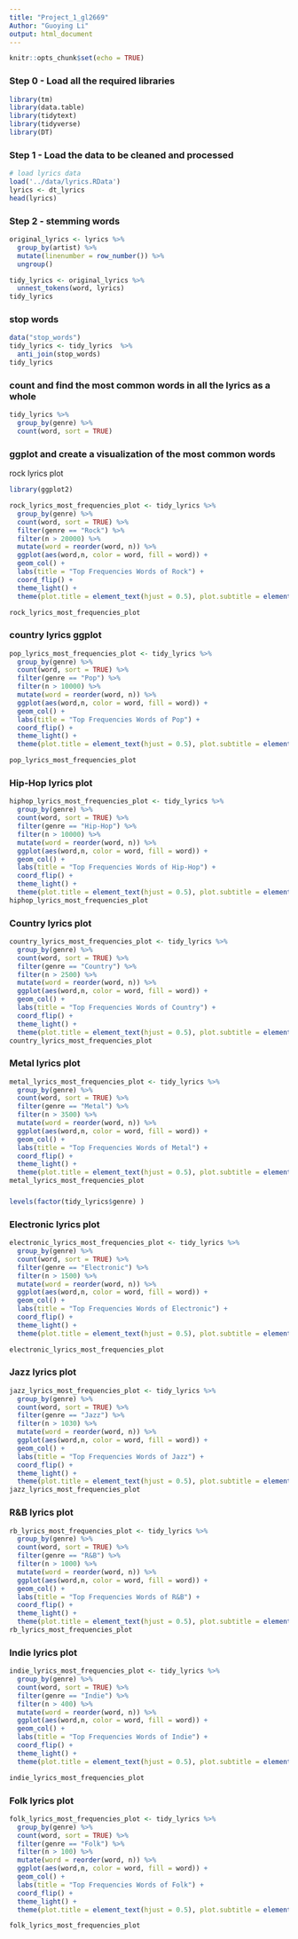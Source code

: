 ```yaml
---
title: "Project_1_gl2669"
Author: "Guoying Li"
output: html_document
---
```


```r
knitr::opts_chunk$set(echo = TRUE)
```

### Step 0 - Load all the required libraries

```r
library(tm)
library(data.table)
library(tidytext)
library(tidyverse)
library(DT)
```

### Step 1 - Load the data to be cleaned and processed

```r
# load lyrics data
load('../data/lyrics.RData') 
lyrics <- dt_lyrics
head(lyrics)
```

### Step 2 - stemming words

```r

original_lyrics <- lyrics %>% 
  group_by(artist) %>%
  mutate(linenumber = row_number()) %>%
  ungroup()

tidy_lyrics <- original_lyrics %>% 
  unnest_tokens(word, lyrics)
tidy_lyrics
```

### stop words
```r
data("stop_words")
tidy_lyrics <- tidy_lyrics  %>%
  anti_join(stop_words)
tidy_lyrics
```

### count and find the most common words in all the lyrics as a whole

```r
tidy_lyrics %>%
  group_by(genre) %>%
  count(word, sort = TRUE)
```

### ggplot and create a visualization of the most common words
rock lyrics plot

```r
library(ggplot2)

rock_lyrics_most_frequencies_plot <- tidy_lyrics %>%
  group_by(genre) %>%
  count(word, sort = TRUE) %>%
  filter(genre == "Rock") %>%
  filter(n > 20000) %>%
  mutate(word = reorder(word, n)) %>%
  ggplot(aes(word,n, color = word, fill = word)) +
  geom_col() +
  labs(title = "Top Frequencies Words of Rock") +
  coord_flip() +
  theme_light() +
  theme(plot.title = element_text(hjust = 0.5), plot.subtitle = element_text(hjust= 0.5))

rock_lyrics_most_frequencies_plot 
```

### country lyrics ggplot

```r
pop_lyrics_most_frequencies_plot <- tidy_lyrics %>%
  group_by(genre) %>%
  count(word, sort = TRUE) %>%
  filter(genre == "Pop") %>%
  filter(n > 10000) %>%
  mutate(word = reorder(word, n)) %>%
  ggplot(aes(word,n, color = word, fill = word)) +
  geom_col() +
  labs(title = "Top Frequencies Words of Pop") +
  coord_flip() +
  theme_light() +
  theme(plot.title = element_text(hjust = 0.5), plot.subtitle = element_text(hjust= 0.5))

pop_lyrics_most_frequencies_plot
```

### Hip-Hop lyrics plot

```r
hiphop_lyrics_most_frequencies_plot <- tidy_lyrics %>%
  group_by(genre) %>%
  count(word, sort = TRUE) %>%
  filter(genre == "Hip-Hop") %>%
  filter(n > 10000) %>%
  mutate(word = reorder(word, n)) %>%
  ggplot(aes(word,n, color = word, fill = word)) +
  geom_col() +
  labs(title = "Top Frequencies Words of Hip-Hop") +
  coord_flip() +
  theme_light() +
  theme(plot.title = element_text(hjust = 0.5), plot.subtitle = element_text(hjust= 0.5))
hiphop_lyrics_most_frequencies_plot
```
### Country lyrics plot
```r
country_lyrics_most_frequencies_plot <- tidy_lyrics %>%
  group_by(genre) %>%
  count(word, sort = TRUE) %>%
  filter(genre == "Country") %>%
  filter(n > 2500) %>%
  mutate(word = reorder(word, n)) %>%
  ggplot(aes(word,n, color = word, fill = word)) +
  geom_col() +
  labs(title = "Top Frequencies Words of Country") +
  coord_flip() +
  theme_light() +
  theme(plot.title = element_text(hjust = 0.5), plot.subtitle = element_text(hjust= 0.5))
country_lyrics_most_frequencies_plot
```

### Metal lyrics plot
```r
metal_lyrics_most_frequencies_plot <- tidy_lyrics %>%
  group_by(genre) %>%
  count(word, sort = TRUE) %>%
  filter(genre == "Metal") %>%
  filter(n > 3500) %>%
  mutate(word = reorder(word, n)) %>%
  ggplot(aes(word,n, color = word, fill = word)) +
  geom_col() +
  labs(title = "Top Frequencies Words of Metal") +
  coord_flip() +
  theme_light() +
  theme(plot.title = element_text(hjust = 0.5), plot.subtitle = element_text(hjust= 0.5))
metal_lyrics_most_frequencies_plot
```

###
```r
levels(factor(tidy_lyrics$genre) )
```

### Electronic lyrics plot

```r
electronic_lyrics_most_frequencies_plot <- tidy_lyrics %>%
  group_by(genre) %>%
  count(word, sort = TRUE) %>%
  filter(genre == "Electronic") %>%
  filter(n > 1500) %>%
  mutate(word = reorder(word, n)) %>%
  ggplot(aes(word,n, color = word, fill = word)) +
  geom_col() +
  labs(title = "Top Frequencies Words of Electronic") +
  coord_flip() +
  theme_light() +
  theme(plot.title = element_text(hjust = 0.5), plot.subtitle = element_text(hjust= 0.5))

electronic_lyrics_most_frequencies_plot
```

### Jazz lyrics plot

```r
jazz_lyrics_most_frequencies_plot <- tidy_lyrics %>%
  group_by(genre) %>%
  count(word, sort = TRUE) %>%
  filter(genre == "Jazz") %>%
  filter(n > 1030) %>%
  mutate(word = reorder(word, n)) %>%
  ggplot(aes(word,n, color = word, fill = word)) +
  geom_col() +
  labs(title = "Top Frequencies Words of Jazz") +
  coord_flip() +
  theme_light() +
  theme(plot.title = element_text(hjust = 0.5), plot.subtitle = element_text(hjust= 0.5))
jazz_lyrics_most_frequencies_plot
```

### R&B lyrics plot
```r
rb_lyrics_most_frequencies_plot <- tidy_lyrics %>%
  group_by(genre) %>%
  count(word, sort = TRUE) %>%
  filter(genre == "R&B") %>%
  filter(n > 1000) %>%
  mutate(word = reorder(word, n)) %>%
  ggplot(aes(word,n, color = word, fill = word)) +
  geom_col() +
  labs(title = "Top Frequencies Words of R&B") +
  coord_flip() +
  theme_light() +
  theme(plot.title = element_text(hjust = 0.5), plot.subtitle = element_text(hjust= 0.5))
rb_lyrics_most_frequencies_plot
```

### Indie lyrics plot

```r
indie_lyrics_most_frequencies_plot <- tidy_lyrics %>%
  group_by(genre) %>%
  count(word, sort = TRUE) %>%
  filter(genre == "Indie") %>%
  filter(n > 400) %>%
  mutate(word = reorder(word, n)) %>%
  ggplot(aes(word,n, color = word, fill = word)) +
  geom_col() +
  labs(title = "Top Frequencies Words of Indie") +
  coord_flip() +
  theme_light() +
  theme(plot.title = element_text(hjust = 0.5), plot.subtitle = element_text(hjust= 0.5))

indie_lyrics_most_frequencies_plot
```

### Folk lyrics plot

```r
folk_lyrics_most_frequencies_plot <- tidy_lyrics %>%
  group_by(genre) %>%
  count(word, sort = TRUE) %>%
  filter(genre == "Folk") %>%
  filter(n > 100) %>%
  mutate(word = reorder(word, n)) %>%
  ggplot(aes(word,n, color = word, fill = word)) +
  geom_col() +
  labs(title = "Top Frequencies Words of Folk") +
  coord_flip() +
  theme_light() +
  theme(plot.title = element_text(hjust = 0.5), plot.subtitle = element_text(hjust= 0.5))

folk_lyrics_most_frequencies_plot
```